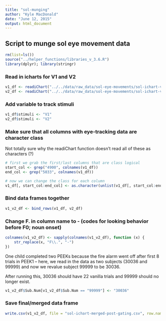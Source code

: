 ```yaml
---
title: "sol-munging"
author: "Kyle MacDonald"
date: "June 12, 2015"
output: html_document
---
```


## Script to munge sol eye movement data

```r
rm(list=ls())
source("../helper_functions/libraries_v_3.6.R")
library(dplyr); library(stringr)
```

### Read in icharts for V1 and V2 

```r
v1_df <- readiChart("../../data/raw_data/sol-eye-movements/sol-ichart-v1-post-gating.txt")
v2_df <- readiChart("../../data/raw_data/sol-eye-movements/sol-ichart-v2-post-gating.txt")
```

### Add variable to track stimuli 

```r
v1_df$stimuli <- "V1"
v2_df$stimuli <- "V2"
```

### Make sure that all columns with eye-tracking data are character class

Not totally sure why the readiChart function doesn't read all of these as characters (?)

```r
# first we grab the first/last columns that are class logical 
start_col <- grep("4900", colnames(v1_df))
end_col <- grep("5033", colnames(v1_df))

# now we can change the class for each column 
v1_df[, start_col:end_col] <- as.character(unlist(v1_df[, start_col:end_col]))
```

### Bind data frames together

```r
v1_v2_df <- bind_rows(v1_df, v2_df)
```

### Change F. in column name to - (codes for looking behavior before F0; noun onset)

```r
colnames(v1_v2_df) <- sapply(colnames(v1_v2_df), function (x) {
    str_replace(x, "F\\.", "-")  
})
```

One child completed two PEEKs because the fire alarm went off after first 8 trials in PEEK1 – here, we read in the data as two subjects (30036 and 99999) and now we revalue subject 99999 to be 30036.

After running this, 30036 should have 22 vanilla trials and 99999 should no longer exist.

```r
v1_v2_df$Sub.Num[v1_v2_df$Sub.Num == "99999"] <- "30036" 
```

### Save final/merged data frame

```r
write.csv(v1_v2_df, file = "sol-ichart-merged-post-gating.csv", row.names = F, na = "NA")
```